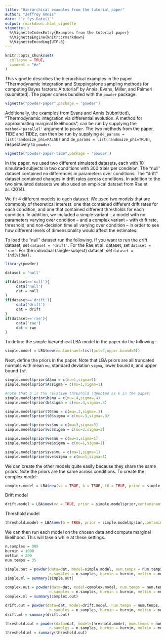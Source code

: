 ```yaml
---
title: "Hierarchical examples from the tutorial paper"
author: "Jeffrey Annis"
date: "`r Sys.Date()`"
output: rmarkdown::html_vignette
vignette: >
  %\VignetteIndexEntry{Examples from the tutorial paper}
  %\VignetteEngine{knitr::rmarkdown}
  %\VignetteEncoding{UTF-8}
---
```


```r
knitr::opts_chunk$set(
  collapse = TRUE,
  comment = "#>"
)
```

This vignette describes the hierarchical examples in the paper "Thermodynamic integration and Steppingstone sampling methods for computing Bayes factors: A tutorial" by Annis, Evans, Miller, and Palmeri (submitted). The paper comes bundled with the `powder` package. 
```r
vignette("powder-paper",package = 'powder')
```
Additionally, the examples from Evans and Annis (submitted), "Thermodynamic integration via differential evolution: A method for approximating marginal likelihoods", can be run by supplying the `method='parallel'` argument to `powder`. The two methods from the paper, TIDE and TIDEz, can then be run by supplying `de_params = list(randomize_phi=FALSE)` and  `de_params = list(randomize_phi=TRUE)`, respectively to `powder`.
```r
vignette("powder-paper-tide",package = 'powder')
```
In the paper, we used two different simulated datasets, each with 10 simulated subjects in two conditions with 300 trials per condition. The "null" dataset contained no differences in parameters over conditions. The "drift" dataset contained changes in drift rates across conditions. In addition to the two simulated datasets we also used an empirical dataset from Rae et al. (2014).

We fit 4 different models to each dataset. We used two models that are commonly of theoretical interest: one that contained different drift rates for each condition, and one that contained different thresholds for each condition. In addition, we included a simple variant – a model with no parameters varying over condition – and a complex variant – with drift rate, threshold, and non-decision time all varying over condition – in order to see how different levels of dimensionality would affect the estimates. 

To load the "null" dataset run the following. If you want to run the drift dataset, set `dataset = 'drift'`. For the Rae et al. dataset, set `dataset = 'rae'`. For the individual (single-subject) dataset, set `dataset = 'individual.`
```r
library(powder)

dataset = 'null'

if(dataset=='null'){
     data('null')
     dat = null
}
if(dataset=='drift'){
     data('drift')
     dat = drift
}
if(dataset=='rae'){
     data('rae')
     dat = rae
}

```
To define the simple hierarchical LBA model in the paper do the following:
```r
simple.model = LBA$new(contaminant=list(pct=2,upper.bound=5))
```
Next, define the priors in the paper. Note that LBA priors are all truncated normals with mean `mu`, standard deviation `sigma`, lower bound `0`, and upper bound `Inf`.
```r

simple.model$prior$A$mu = c(mu=1,sigma=1) 
simple.model$prior$A$sigma = c(mu=1,sigma=1)

#note that b is the relative threshold (denoted as k in the paper)
simple.model$prior$b$mu = c(mu=.4,sigma=.4) 
simple.model$prior$b$sigma = c(mu=.4,sigma=.4)

simple.model$prior$t0$mu = c(mu=.3,sigma=.3)
simple.model$prior$t0$sigma = c(mu=.3,sigma=.3)

simple.model$prior$vc$mu = c(mu=3,sigma=3)
simple.model$prior$vc$sigma = c(mu=3,sigma=3)

simple.model$prior$ve$mu = c(mu=1,sigma=1)
simple.model$prior$ve$sigma = c(mu=1,sigma=1)

simple.model$prior$sve$mu = c(mu=1,sigma=1)
simple.model$prior$sve$sigma = c(mu=1,sigma=1)
```
We can create the other models quite easily because they share the same priors. Note the priors are the same across conditions. To create the complex model:
```r
complex.model = LBA$new(vc = TRUE, b = TRUE, t0 = TRUE, prior = simple.model$prior,contaminant=list(pct=2,upper.bound=5))
```
Drift model
```r
drift.model = LBA$new(vc = TRUE, prior = simple.model$prior,contaminant=list(pct=2,upper.bound=5))
```
Threshold model
```r
threshold.model = LBA$new(b = TRUE, prior = simple.model$prior,contaminant=list(pct=2,upper.bound=5))
```
We can then run each model on the chosen data and compute marginal likelihood. This will take a while at these settings.
```r
n.samples = 300
burnin = 1000
meltin = 200
num.temps = 35

simple.out = powder(data=dat, model=simple.model, num.temps = num.temps, 
                    n.samples = n.samples, burnin = burnin, meltin = meltin)
simple.ml = summary(simple.out)

complex.out = powder(data=dat, model=complex.model, num.temps = num.temps, 
                    n.samples = n.samples, burnin = burnin, meltin = meltin)
complex.ml = summary(complex.out)

drift.out = powder(data=dat, model=drift.model, num.temps = num.temps, 
                    n.samples = n.samples, burnin = burnin, meltin = meltin)
drift.ml = summary(drift.out)

threshold.out = powder(data=dat, model=threshold.model, num.temps = num.temps, 
                    n.samples = n.samples, burnin = burnin, meltin = meltin)
threshold.ml = summary(threshold.out)

```
